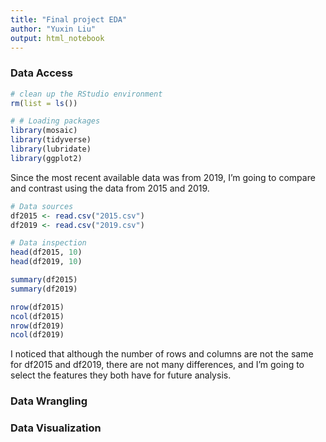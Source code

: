 ```yaml
---
title: "Final project EDA"
author: "Yuxin Liu"
output: html_notebook
---
```


### Data Access
```r
# clean up the RStudio environment 
rm(list = ls())

# # Loading packages
library(mosaic)
library(tidyverse)
library(lubridate)
library(ggplot2)


```

Since the most recent available data was from 2019, I'm going to compare and contrast using the data from 2015 and 2019.
```r
# Data sources
df2015 <- read.csv("2015.csv")
df2019 <- read.csv("2019.csv")

# Data inspection
head(df2015, 10)  
head(df2019, 10)

summary(df2015)
summary(df2019)

nrow(df2015)
ncol(df2015)
nrow(df2019)
ncol(df2019)
```
I noticed that although the number of rows and columns are not the same for df2015 and df2019, there are not many differences, and I'm going to select the features they both have for future analysis. 




### Data Wrangling
### Data Visualization

